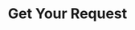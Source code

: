 ---
title: 'Get Your Request'
openapi: 'GET /plants'
description: 'Description of your new file.'
---